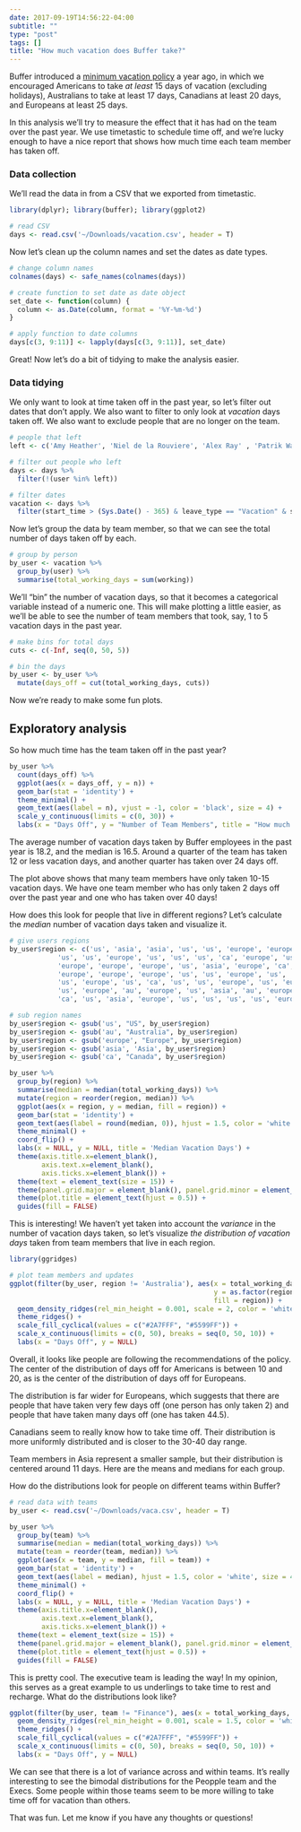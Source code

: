 ```yaml
---
date: 2017-09-19T14:56:22-04:00
subtitle: ""
type: "post"
tags: []
title: "How much vacation does Buffer take?"
---
```


Buffer introduced a [minimum vacation policy](https://open.buffer.com/minimum-vacation/) a year ago, in which we encouraged Americans to take _at least_ 15 days of vacation (excluding holidays), Australians to take at least 17 days, Canadians at least 20 days, and Europeans at least 25 days. 

In this analysis we'll try to measure the effect that it has had on the team over the past year. We use timetastic to schedule time off, and we're lucky enough to have a nice report that shows how much time each team member has taken off.

### Data collection
We'll read the data in from a CSV that we exported from timetastic.

```r
library(dplyr); library(buffer); library(ggplot2)
```

```r
# read CSV
days <- read.csv('~/Downloads/vacation.csv', header = T)
```

Now let's clean up the column names and set the dates as date types. 

```r
# change column names
colnames(days) <- safe_names(colnames(days))

# create function to set date as date object
set_date <- function(column) {
  column <- as.Date(column, format = '%Y-%m-%d')
}

# apply function to date columns
days[c(3, 9:11)] <- lapply(days[c(3, 9:11)], set_date)
```

Great! Now let's do a bit of tidying to make the analysis easier.

### Data tidying
We only want to look at time taken off in the past year, so let's filter out dates that don't apply. We also want to filter to only look at _vacation_ days taken off. We also want to exclude people that are no longer on the team.

```r
# people that left
left <- c('Amy Heather', 'Niel de la Rouviere', 'Alex Ray' , 'Patrik Ward', 'Rodolphe Dutel')

# filter out people who left
days <- days %>%
  filter(!(user %in% left))
```


```r
# filter dates
vacation <- days %>%
  filter(start_time > (Sys.Date() - 365) & leave_type == "Vacation" & status == "Authorised")
```

Now let's group the data by team member, so that we can see the total number of days taken off by each.

```r
# group by person
by_user <- vacation %>%
  group_by(user) %>%
  summarise(total_working_days = sum(working))
```

We'll "bin" the number of vacation days, so that it becomes a categorical variable instead of a numeric one. This will make plotting a little easier, as we'll be able to see the number of team members that took, say, 1 to 5 vacation days in the past year.

```r
# make bins for total days
cuts <- c(-Inf, seq(0, 50, 5))

# bin the days
by_user <- by_user %>%
  mutate(days_off = cut(total_working_days, cuts))
```

Now we're ready to make some fun plots.

## Exploratory analysis
So how much time has the team taken off in the past year?

```r
by_user %>%
  count(days_off) %>%
  ggplot(aes(x = days_off, y = n)) +
  geom_bar(stat = 'identity') +
  theme_minimal() +
  geom_text(aes(label = n), vjust = -1, color = 'black', size = 4) +
  scale_y_continuous(limits = c(0, 30)) +
  labs(x = "Days Off", y = "Number of Team Members", title = "How much time off did people take?")
```

The average number of vacation days taken by Buffer employees in the past year is 18.2, and the median is 16.5. Around a quarter of the team has taken 12 or less vacation days, and another quarter has taken over 24 days off.

The plot above shows that many team members have only taken 10-15 vacation days. We have one team member who has only taken 2 days off over the past year and one who has taken over 40 days!

How does this look for people that live in different regions? Let's calculate the _median_ number of vacation days taken and visualize it.

```r
# give users regions
by_user$region <- c('us', 'asia', 'asia', 'us', 'us', 'europe', 'europe', 'us', 'europe', 'us',
            'us', 'us', 'europe', 'us', 'us', 'us', 'ca', 'europe', 'us', 'europe',
            'europe', 'europe', 'europe', 'us', 'asia', 'europe', 'ca', 'us', 'europe', 'us',
            'europe', 'europe', 'europe', 'us', 'us', 'europe', 'us', 'us', 'europe', 'us',
            'us', 'europe', 'us', 'ca', 'us', 'us', 'europe', 'us', 'europe', 'europe',
            'us', 'europe', 'au', 'europe', 'us', 'asia', 'au', 'europe', 'europe', 'us',
            'ca', 'us', 'asia', 'europe', 'us', 'us', 'us', 'us', 'europe', 'ca', 'us')

# sub region names
by_user$region <- gsub('us', "US", by_user$region)
by_user$region <- gsub('au', "Australia", by_user$region)
by_user$region <- gsub('europe', "Europe", by_user$region)
by_user$region <- gsub('asia', 'Asia', by_user$region)
by_user$region <- gsub('ca', "Canada", by_user$region)
```

```r
by_user %>%
  group_by(region) %>%
  summarise(median = median(total_working_days)) %>%
  mutate(region = reorder(region, median)) %>%
  ggplot(aes(x = region, y = median, fill = region)) +
  geom_bar(stat = 'identity') +
  geom_text(aes(label = round(median, 0)), hjust = 1.5, color = 'white', size = 4) +
  theme_minimal() +
  coord_flip() +
  labs(x = NULL, y = NULL, title = 'Median Vacation Days') +
  theme(axis.title.x=element_blank(),
        axis.text.x=element_blank(),
        axis.ticks.x=element_blank()) +
  theme(text = element_text(size = 15)) +
  theme(panel.grid.major = element_blank(), panel.grid.minor = element_blank()) +
  theme(plot.title = element_text(hjust = 0.5)) +
  guides(fill = FALSE) 
```

This is interesting! We haven't yet taken into account the _variance_ in the number of vacation days taken, so let's visualize _the distribution of vacation days_ taken from team members that live in each region.

```r
library(ggridges)

# plot team members and updates
ggplot(filter(by_user, region != 'Australia'), aes(x = total_working_days, 
                                                   y = as.factor(region), 
                                                   fill = region)) +
  geom_density_ridges(rel_min_height = 0.001, scale = 2, color = 'white') +
  theme_ridges() +
  scale_fill_cyclical(values = c("#2A7FFF", "#5599FF")) +
  scale_x_continuous(limits = c(0, 50), breaks = seq(0, 50, 10)) +
  labs(x = "Days Off", y = NULL)
```

Overall, it looks like people are following the recommendations of the policy. The center of the distribution of days off for Americans is between 10 and 20, as is the center of the distribution of days off for Europeans. 

The distribution is far wider for Europeans, which suggests that there are people that have taken very few days off (one person has only taken 2) and people that have taken many days off (one has taken 44.5). 

Canadians seem to really know how to take time off. Their distribution is more uniformly distributed and is closer to the 30-40 day range. 

Team members in Asia represent a smaller sample, but their distribution is centered around 11 days. Here are the means and medians for each group.

How do the distributions look for people on different teams within Buffer?

```r
# read data with teams
by_user <- read.csv('~/Downloads/vaca.csv', header = T)
```

```r
by_user %>%
  group_by(team) %>%
  summarise(median = median(total_working_days)) %>%
  mutate(team = reorder(team, median)) %>%
  ggplot(aes(x = team, y = median, fill = team)) +
  geom_bar(stat = 'identity') +
  geom_text(aes(label = median), hjust = 1.5, color = 'white', size = 4) +
  theme_minimal() +
  coord_flip() +
  labs(x = NULL, y = NULL, title = 'Median Vacation Days') +
  theme(axis.title.x=element_blank(),
        axis.text.x=element_blank(),
        axis.ticks.x=element_blank()) +
  theme(text = element_text(size = 15)) +
  theme(panel.grid.major = element_blank(), panel.grid.minor = element_blank()) +
  theme(plot.title = element_text(hjust = 0.5)) +
  guides(fill = FALSE) 
```

This is pretty cool. The executive team is leading the way! In my opinion, this serves as a great example to us underlings to take time to rest and recharge. What do the distributions look like?

```r
ggplot(filter(by_user, team != "Finance"), aes(x = total_working_days, y = team, fill = team)) +
  geom_density_ridges(rel_min_height = 0.001, scale = 1.5, color = 'white') +
  theme_ridges() +
  scale_fill_cyclical(values = c("#2A7FFF", "#5599FF")) +
  scale_x_continuous(limits = c(0, 50), breaks = seq(0, 50, 10)) +
  labs(x = "Days Off", y = NULL)
```

We can see that there is a lot of variance across and within teams. It's really interesting to see the bimodal distributions for the Peopple team and the Execs. Some people within those teams seem to be more willing to take time off for vacation than others. 

That was fun. Let me know if you have any thoughts or questions!